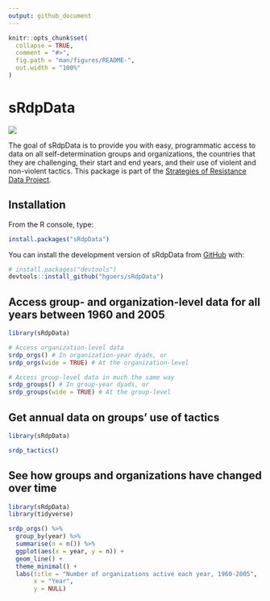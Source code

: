 ```yaml
---
output: github_document
---
```


<!-- README.md is generated from README.Rmd. Please edit that file -->

```r
knitr::opts_chunk$set(
  collapse = TRUE,
  comment = "#>",
  fig.path = "man/figures/README-",
  out.width = "100%"
)
```

# sRdpData

<!-- badges: start -->
![](https://cranlogs.r-pkg.org/badges/grand-total/sRdpData)
<!-- badges: end -->

The goal of sRdpData is to provide you with easy, programmatic access to data on all self-determination groups and organizations, the countries that they are challenging, their start and end years, and their use of violent and non-violent tactics. This package is part of the [Strategies of Resistance Data Project](http://www.kathleengallaghercunningham.com/data-projects.html). 

## Installation

From the R console, type: 

```r
install.packages("sRdpData")
```

You can install the development version of sRdpData from [GitHub](https://github.com/) with:

``` r
# install.packages("devtools")
devtools::install_github("hgoers/sRdpData")
```

## Access group- and organization-level data for all years between 1960 and 2005

```r
library(sRdpData)

# Access organization-level data
srdp_orgs() # In organization-year dyads, or
srdp_orgs(wide = TRUE) # At the organization-level

# Access group-level data in much the same way
srdp_groups() # In group-year dyads, or
srdp_groups(wide = TRUE) # At the group-level
```

## Get annual data on groups' use of tactics

```r
library(sRdpData)

srdp_tactics()
```

## See how groups and organizations have changed over time

```r
library(sRdpData)
library(tidyverse)

srdp_orgs() %>% 
  group_by(year) %>% 
  summarise(n = n()) %>% 
  ggplot(aes(x = year, y = n)) +
  geom_line() + 
  theme_minimal() + 
  labs(title = "Number of organizations active each year, 1960-2005",
       x = "Year",
       y = NULL)
```
